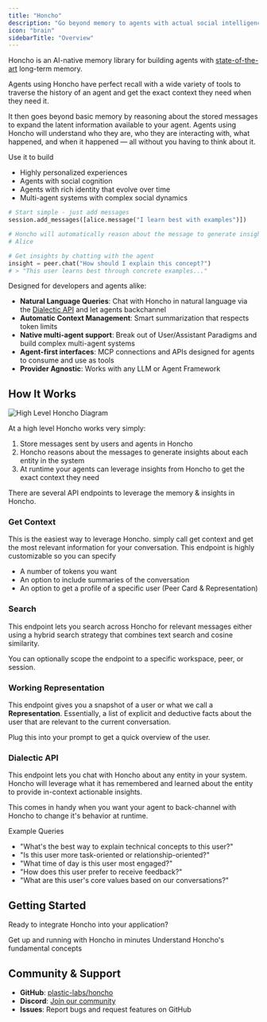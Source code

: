 ```yaml
---
title: "Honcho"
description: "Go beyond memory to agents with actual social intelligence"
icon: "brain"
sidebarTitle: "Overview"
---
```


Honcho is an AI-native memory library for building agents with
[state-of-the-art](https://blog.plasticlabs.ai/research/Introducing-Neuromancer-XR)
long-term memory.

Agents using Honcho have perfect recall with a wide variety of tools to traverse
the history of an agent and get the exact context they need when they need it.

It then goes beyond basic memory by reasoning about the stored messages
to expand the latent information available to your agent. Agents using Honcho
will understand who they are, who they are interacting with, what happened, and
when it happened — all without you having to think about it.

Use it to build

- Highly personalized experiences
- Agents with social cognition
- Agents with rich identity that evolve over time
- Multi-agent systems with complex social dynamics


```python
# Start simple - just add messages
session.add_messages([alice.message("I learn best with examples")])

# Honcho will automatically reason about the message to generate insights about
# Alice

# Get insights by chatting with the agent
insight = peer.chat("How should I explain this concept?")
# > "This user learns best through concrete examples..."
```

Designed for developers and agents alike:
- **Natural Language Queries**: Chat with Honcho in natural language via the [Dialectic API](../core-concepts/architecture#dialectic-api) and let agents backchannel
- **Automatic Context Management**: Smart summarization that respects token limits
- **Native multi-agent support**: Break out of User/Assistant Paradigms and build complex multi-agent systems
- **Agent-first interfaces**: MCP connections and APIs designed for agents to consume and use as tools
- **Provider Agnostic**: Works with any LLM or Agent Framework

## How It Works

<Accordion title="High Level Diagram">
<Frame>
<img src="/images/overview/honcho-overview.svg" alt="High Level Honcho Diagram" />
    </Frame>

</Accordion>


At a high level Honcho works very simply:

1. Store messages sent by users and agents in Honcho
2. Honcho reasons about the messages to generate insights about each entity in
the system
3. At runtime your agents can leverage insights from Honcho to get the exact
context they need

There are several API endpoints to leverage the memory & insights in Honcho.

### Get Context

This is the easiest way to leverage Honcho. simply call get context and get the
most relevant information for your conversation. This endpoint is highly
customizable so you can specify

- A number of tokens you want
- An option to include summaries of the conversation
- An option to get a profile of a specific user (Peer Card & Representation)

### Search

This endpoint lets you search across Honcho for relevant messages either using a
hybrid search strategy that combines text search and cosine similarity.

You can optionally scope the endpoint to a specific workspace, peer, or session.

### Working Representation

This endpoint gives you a snapshot of a user or what we call a
**Representation**. Essentially, a list of explicit and deductive facts about
the user that are relevant to the current conversation.

Plug this into your prompt to get a quick overview of the user.

### Dialectic API

This endpoint lets you chat with Honcho about any entity in your system. Honcho
will leverage what it has remembered and learned about the entity to provide in-context actionable insights.

This comes in handy when you want your agent to back-channel with Honcho to
change it's behavior at runtime.

Example Queries
- "What's the best way to explain technical concepts to this user?"
- "Is this user more task-oriented or relationship-oriented?"
- "What time of day is this user most engaged?"
- "How does this user prefer to receive feedback?"
- "What are this user's core values based on our conversations?"


## Getting Started

Ready to integrate Honcho into your application?

<CardGroup cols={2}> <Card title="Quickstart Guide" icon="rocket"
href="/v2/documentation/introduction/quickstart"> Get up and running with
Honcho in minutes </Card> <Card title="Core Concepts" icon="brain"
href="/v2/documentation/core-concepts/glossary"> Understand Honcho's
fundamental concepts </Card> </CardGroup>

## Community & Support

- **GitHub**: [plastic-labs/honcho](https://github.com/plastic-labs/honcho)
- **Discord**: [Join our community](http://discord.gg/plasticlabs)
- **Issues**: Report bugs and request features on GitHub
